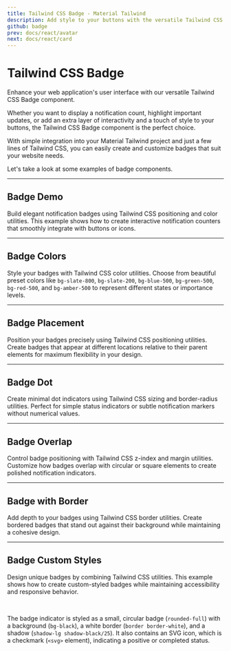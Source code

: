```yaml
---
title: Tailwind CSS Badge - Material Tailwind
description: Add style to your buttons with the versatile Tailwind CSS Badge component. Customize and integrate it easily into your web project.
github: badge
prev: docs/react/avatar
next: docs/react/card
---
```


# Tailwind CSS Badge

Enhance your web application's user interface with our versatile Tailwind CSS Badge component.

Whether you want to display a notification count, highlight important updates, or add an extra layer of interactivity and a touch of style to your buttons, the Tailwind CSS Badge component is the perfect choice.

With simple integration into your Material Tailwind project and just a few lines of Tailwind CSS, you can easily create and customize badges that suit your website needs.

Let's take a look at some examples of badge components.

---

## Badge Demo

Build elegant notification badges using Tailwind CSS positioning and color utilities. This example shows how to create interactive notification counters that smoothly integrate with buttons or icons.

<PreviewWithCode relativePath="badge/badge-demo.tsx" language="html" />

---

## Badge Colors

Style your badges with Tailwind CSS color utilities. Choose from beautiful preset colors like `bg-slate-800`, `bg-slate-200`, `bg-blue-500`, `bg-green-500`, `bg-red-500`, and `bg-amber-500` to represent different states or importance levels.

<PreviewWithCode relativePath="badge/badge-colors.tsx" language="html" />

---

## Badge Placement

Position your badges precisely using Tailwind CSS positioning utilities. Create badges that appear at different locations relative to their parent elements for maximum flexibility in your design.

<PreviewWithCode relativePath="badge/badge-placement.tsx" language="html" />

---

## Badge Dot

Create minimal dot indicators using Tailwind CSS sizing and border-radius utilities. Perfect for simple status indicators or subtle notification markers without numerical values.

<PreviewWithCode relativePath="badge/badge-dot.tsx" language="html" />

---

## Badge Overlap

Control badge positioning with Tailwind CSS z-index and margin utilities. Customize how badges overlap with circular or square elements to create polished notification indicators.

<PreviewWithCode relativePath="badge/badge-overlap.tsx" language="html" />

---

## Badge with Border

Add depth to your badges using Tailwind CSS border utilities. Create bordered badges that stand out against their background while maintaining a cohesive design.

<PreviewWithCode relativePath="badge/badge-with-border.tsx" language="html" />

---

## Badge Custom Styles

Design unique badges by combining Tailwind CSS utilities. This example shows how to create custom-styled badges while maintaining accessibility and responsive behavior.

<PreviewWithCode relativePath="badge/badge-custom-styles.tsx" language="html" />

<br />

The badge indicator is styled as a small, circular badge (`rounded-full`) with a background (`bg-black`), a white border (`border border-white`), and a shadow (`shadow-lg shadow-black/25`). It also contains an SVG icon, which is a checkmark (`<svg>` element), indicating a positive or completed status.


